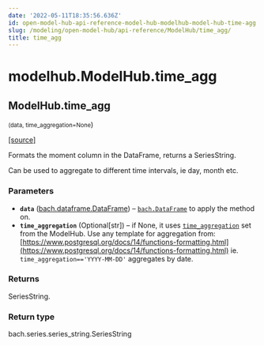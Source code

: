 ```yaml
---
date: '2022-05-11T18:35:56.636Z'
id: open-model-hub-api-reference-model-hub-modelhub-model-hub-time-agg
slug: /modeling/open-model-hub/api-reference/ModelHub/time_agg/
title: time_agg
---
```


# modelhub.ModelHub.time_agg

<div className="method">

## <span className="additional-name">ModelHub.</span><span className="name">time_agg</span>

<small className="parameter-list">(<span className="parameter" id="data">data</span>, <span className="parameter" id="time_aggregation">time_aggregation=None</span></small>)


&#8203;<span className="view-source">[[source]](https://github.com/objectiv/objectiv-analytics/blob/main/modelhub/modelhub/modelhub.py)</span>

<div className="content">

Formats the moment column in the DataFrame, returns a SeriesString.

Can be used to aggregate to different time intervals, ie day, month etc.


### Parameters

* **`data`** ([bach.dataframe.DataFrame](/modeling/bach/api-reference/DataFrame/bach.DataFrame.mdx)) – [`bach.DataFrame`](/modeling/bach/api-reference/DataFrame/bach.DataFrame.mdx) to apply the method on.
* **`time_aggregation`** (Optional[str]) – if None, it uses [`time_aggregation`](/modeling/open-model-hub/api-reference/ModelHub/modelhub.ModelHub.time_aggregation.mdx) set from the
ModelHub. Use any template for aggregation from:
[https://www.postgresql.org/docs/14/functions-formatting.html](https://www.postgresql.org/docs/14/functions-formatting.html)
ie. `time_aggregation=='YYYY-MM-DD'` aggregates by date.



### Returns

SeriesString.



### Return type

bach.series.series_string.SeriesString



</div>


</div>
